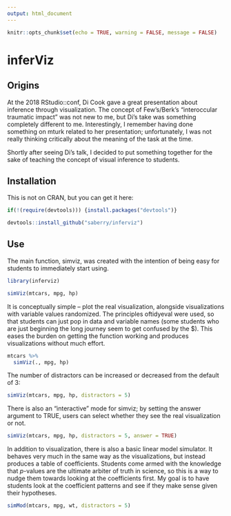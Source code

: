 ```yaml
---
output: html_document
---
```


```r
knitr::opts_chunk$set(echo = TRUE, warning = FALSE, message = FALSE)
```

# inferViz

## Origins

At the 2018 RStudio::conf, Di Cook gave a great presentation about inference through visualization. The concept of Few's/Berk's "interoccular traumatic impact" was not new to me, but Di's take was something completely different to me. Interestingly, I remember having done something on mturk related to her presentation; unfortunately, I was not really thinking critically about the meaning of the task at the time.

Shortly after seeing Di's talk, I decided to put something together for the sake of teaching the concept of visual inference to students. 

## Installation

This is not on CRAN, but you can get it here:

```r
if(!(require(devtools))) {install.packages("devtools")}

devtools::install_github("saberry/inferviz")
```


## Use 

The main function, simviz, was created with the intention of being easy for students to immediately start using.

```r
library(inferviz)

simViz(mtcars, mpg, hp)
```

It is conceptually simple -- plot the real visualization, alongside visualizations with variable values randomized. The principles oftidyeval were used, so that students can just pop in data and variable names (some students who are just beginning the long journey seem to get confused by the \$). This eases the burden on getting the function working and produces visualizations without much effort. 

```r
mtcars %>% 
  simViz(., mpg, hp)
```

The number of distractors can be increased or decreased from the default of 3:

```r
simViz(mtcars, mpg, hp, distractors = 5)
```

There is also an "interactive" mode for simviz; by setting the answer argument to TRUE, users can select whether they see the real visualization or not. 

```r
simViz(mtcars, mpg, hp, distractors = 5, answer = TRUE)
```

In addition to visualization, there is also a basic linear model simulator. It behaves very much in the same way as the visualizations, but instead produces a table of coefficients. Students come armed with the knowledge that *p*-values are the ultimate arbiter of truth in science, so this is a way to nudge them towards looking at the coefficients first. My goal is to have students look at the coefficient patterns and see if they make sense given their hypotheses.

```r
simMod(mtcars, mpg, wt, distractors = 5)
```

